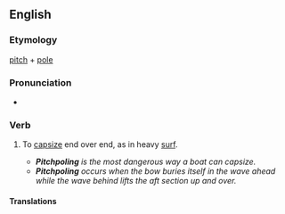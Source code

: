 ==English==

===Etymology===
[[pitch]] + [[pole]]

===Pronunciation===
* {{a|US}} {{IPA|/ˈpɪtʃpoʊl/|lang=en}}

===Verb===
{{en-verb|pitchpol}}

# {{lb|en|of a boat}} To [[capsize]] end over end, as in heavy [[surf]].
#* '''''Pitchpoling''' is the most dangerous way a boat can capsize.''
#* '''''Pitchpoling''' occurs when the bow buries itself in the wave ahead while the wave behind lifts the aft section up and over.''

====Translations====
{{trans-top|capsize end over end}}
{{trans-mid}}
{{trans-bottom}}